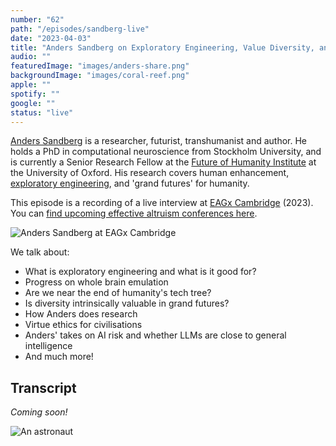 ```yaml
---
number: "62"
path: "/episodes/sandberg-live"
date: "2023-04-03"
title: "Anders Sandberg on Exploratory Engineering, Value Diversity, and Grand Futures"
audio: ""
featuredImage: "images/anders-share.png"
backgroundImage: "images/coral-reef.png"
apple: ""
spotify: ""
google: ""
status: "live"
---
```


[Anders Sandberg](https://en.wikipedia.org/wiki/Anders_Sandberg) is a researcher, futurist, transhumanist and author. He holds a PhD in computational neuroscience from Stockholm University, and is currently a Senior Research Fellow at the [Future of Humanity Institute](https://www.fhi.ox.ac.uk/) at the University of Oxford. His research covers human enhancement, [exploratory engineering](https://en.wikipedia.org/wiki/Exploratory_engineering), and 'grand futures' for humanity.

This episode is a recording of a live interview at [EAGx Cambridge](https://www.effectivealtruism.org/ea-global/events/eagxcambridge) (2023). You can [find upcoming effective altruism conferences here](https://www.effectivealtruism.org/ea-global).

![Anders Sandberg at EAGx Cambridge](images/anders.jpg)

We talk about:

- What is exploratory engineering and what is it good for?
- Progress on whole brain emulation
- Are we near the end of humanity's tech tree?
- Is diversity intrinsically valuable in grand futures?
- How Anders does research
- Virtue ethics for civilisations
- Anders' takes on AI risk and whether LLMs are close to general intelligence
- And much more!

## Transcript

*Coming soon!*

![An astronaut](images/space-ship.png)
